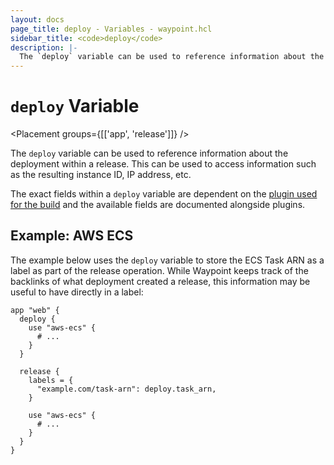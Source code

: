 ```yaml
---
layout: docs
page_title: deploy - Variables - waypoint.hcl
sidebar_title: <code>deploy</code>
description: |-
  The `deploy` variable can be used to reference information about the deployment within a release. This can be used to access information such as the resulting instance ID, IP address, etc.
---
```


# `deploy` Variable

<Placement groups={[['app', 'release']]} />

The `deploy` variable can be used to reference information about
the deployment within a release. This can be used to access information
such as the resulting instance ID, IP address, etc.

The exact fields within a `deploy` variable are dependent on the
[plugin used for the build](/plugins) and the available fields are
documented alongside plugins.

## Example: AWS ECS

The example below uses the `deploy` variable to store the ECS Task ARN
as a label as part of the release operation. While Waypoint keeps track
of the backlinks of what deployment created a release, this information
may be useful to have directly in a label:

```hcl
app "web" {
  deploy {
    use "aws-ecs" {
      # ...
    }
  }

  release {
    labels = {
      "example.com/task-arn": deploy.task_arn,
    }

    use "aws-ecs" {
      # ...
    }
  }
}
```
